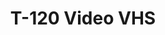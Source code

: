 ---
title: "T-120 Video VHS"
subtitle: ""
creator: ""
categories: ["cds"]
featuredImage: "../src/assets/images/item/cds/DSC02993-2.png"
views: ["../src/assets/images/item/cds/DSC02993-2.png"]
nextItem: []
---